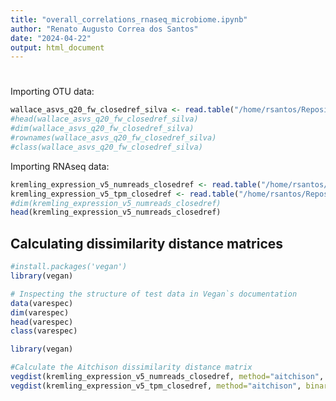 ```yaml
---
title: "overall_correlations_rnaseq_microbiome.ipynb"
author: "Renato Augusto Correa dos Santos"
date: "2024-04-22"
output: html_document
---
```


# 

Importing OTU data:

```r
wallace_asvs_q20_fw_closedref_silva <- read.table("/home/rsantos/Repositories/maize_microbiome_transcriptomics/correlations_rnaseq_metataxonomics/wallace_asvs_q20_fw_closedref_silva.tsv", header = TRUE, sep = "\t", row.names = 1)
#head(wallace_asvs_q20_fw_closedref_silva)
#dim(wallace_asvs_q20_fw_closedref_silva)
#rownames(wallace_asvs_q20_fw_closedref_silva)
#class(wallace_asvs_q20_fw_closedref_silva)
```

Importing RNAseq data:

```r
kremling_expression_v5_numreads_closedref <- read.table("/home/rsantos/Repositories/maize_microbiome_transcriptomics/correlations_rnaseq_metataxonomics/kremling_expression_v5_numreads_closedref.tsv", header = TRUE, sep = "\t", row.names = 1)
kremling_expression_v5_tpm_closedref <- read.table("/home/rsantos/Repositories/maize_microbiome_transcriptomics/correlations_rnaseq_metataxonomics/kremling_expression_v5_tpm_closedref.tsv", header = TRUE, sep = "\t", row.names = 1)
#dim(kremling_expression_v5_numreads_closedref)
head(kremling_expression_v5_numreads_closedref)
```


## Calculating dissimilarity distance matrices

```r
#install.packages('vegan')
library(vegan)

# Inspecting the structure of test data in Vegan`s documentation
data(varespec)
dim(varespec)
head(varespec)
class(varespec)
```

```r
library(vegan)

#Calculate the Aitchison dissimilarity distance matrix
vegdist(kremling_expression_v5_numreads_closedref, method="aitchison", binary=FALSE, diag=FALSE, upper=FALSE, na.rm=FALSE)
vegdist(kremling_expression_v5_tpm_closedref, method="aitchison", binary=FALSE, diag=FALSE, upper=FALSE, na.rm=FALSE)

```



```r

```

